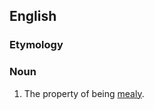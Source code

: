 ==English==

===Etymology===
{{suffix|en|mealy|ness}}

===Noun===
{{en-noun|-|es}}

# The property of being [[mealy]].